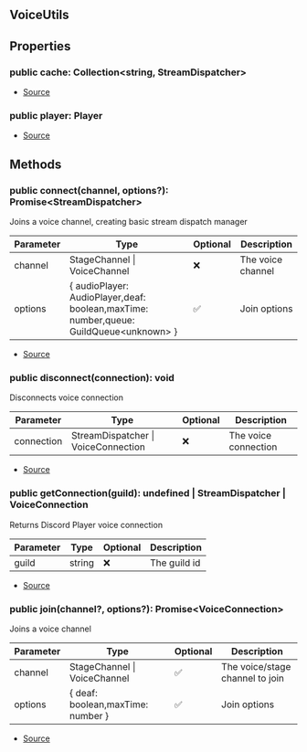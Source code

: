 ## VoiceUtils



## Properties
### public cache: Collection\<string, StreamDispatcher>
- [Source](https://github.com/Androz2091/discord-player/blob/cd5cf97/packages/discord-player/src/VoiceInterface/VoiceUtils.ts#L10)
### public player: Player
- [Source](https://github.com/Androz2091/discord-player/blob/cd5cf97/packages/discord-player/src/VoiceInterface/VoiceUtils.ts#L16)

## Methods
### public connect(channel, options?): Promise\<StreamDispatcher>
Joins a voice channel, creating basic stream dispatch manager



| Parameter | Type | Optional | Description |
| ----------- | ----------- | ----------- | ----------- |
| channel | StageChannel \| VoiceChannel | ❌ | The voice channel |
| options | \{ audioPlayer: AudioPlayer,deaf: boolean,maxTime: number,queue: GuildQueue\<unknown> } | ✅ | Join options |


- [Source](https://github.com/Androz2091/discord-player/blob/cd5cf97/packages/discord-player/src/VoiceInterface/VoiceUtils.ts#L30)
### public disconnect(connection): void
Disconnects voice connection



| Parameter | Type | Optional | Description |
| ----------- | ----------- | ----------- | ----------- |
| connection | StreamDispatcher \| VoiceConnection | ❌ | The voice connection |


- [Source](https://github.com/Androz2091/discord-player/blob/cd5cf97/packages/discord-player/src/VoiceInterface/VoiceUtils.ts#L75)
### public getConnection(guild): undefined \| StreamDispatcher \| VoiceConnection
Returns Discord Player voice connection



| Parameter | Type | Optional | Description |
| ----------- | ----------- | ----------- | ----------- |
| guild | string | ❌ | The guild id |


- [Source](https://github.com/Androz2091/discord-player/blob/cd5cf97/packages/discord-player/src/VoiceInterface/VoiceUtils.ts#L90)
### public join(channel?, options?): Promise\<VoiceConnection>
Joins a voice channel



| Parameter | Type | Optional | Description |
| ----------- | ----------- | ----------- | ----------- |
| channel | StageChannel \| VoiceChannel | ✅ | The voice/stage channel to join |
| options | \{ deaf: boolean,maxTime: number } | ✅ | Join options |


- [Source](https://github.com/Androz2091/discord-player/blob/cd5cf97/packages/discord-player/src/VoiceInterface/VoiceUtils.ts#L52)